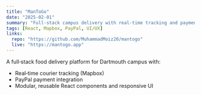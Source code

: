 ```yaml
---
title: "ManToGo"
date: "2025-02-01"
summary: "Full‑stack campus delivery with real‑time tracking and payments"
tags: [React, Mapbox, PayPal, UI/UX]
links:
  repo: "https://github.com/MuhammadMoiz20/mantogo"
  live: "https://mantogo.app"
---
```


A full‑stack food delivery platform for Dartmouth campus with:

- Real‑time courier tracking (Mapbox)
- PayPal payment integration
- Modular, reusable React components and responsive UI


